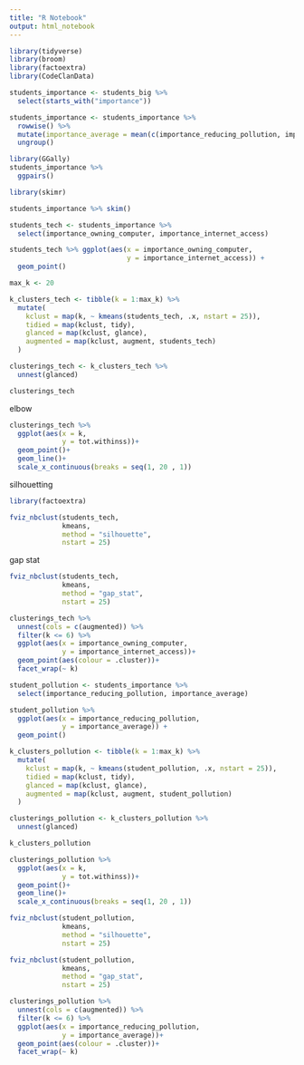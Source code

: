 ```yaml
---
title: "R Notebook"
output: html_notebook
---
```


```r
library(tidyverse)
library(broom)
library(factoextra)
library(CodeClanData)
```


```r
students_importance <- students_big %>% 
  select(starts_with("importance"))
```


```r
students_importance <- students_importance %>% 
  rowwise() %>% 
  mutate(importance_average = mean(c(importance_reducing_pollution, importance_recycling_rubbish, importance_conserving_water, importance_saving_enery, importance_owning_computer, importance_internet_access))) %>% 
  ungroup()

```


```r
library(GGally)
students_importance %>% 
  ggpairs()
```


```r
library(skimr)

students_importance %>% skim()
```


```r
students_tech <- students_importance %>% 
  select(importance_owning_computer, importance_internet_access)
```


```r
students_tech %>% ggplot(aes(x = importance_owning_computer,
                             y = importance_internet_access)) +
  geom_point()
```


```r
max_k <- 20

k_clusters_tech <- tibble(k = 1:max_k) %>% 
  mutate(
    kclust = map(k, ~ kmeans(students_tech, .x, nstart = 25)),
    tidied = map(kclust, tidy),
    glanced = map(kclust, glance),
    augmented = map(kclust, augment, students_tech)
  )
```


```r
clusterings_tech <- k_clusters_tech %>% 
  unnest(glanced)

clusterings_tech
```

elbow
```r
clusterings_tech %>% 
  ggplot(aes(x = k,
             y = tot.withinss))+
  geom_point()+
  geom_line()+
  scale_x_continuous(breaks = seq(1, 20 , 1))
```

silhouetting
```r
library(factoextra)

fviz_nbclust(students_tech,
             kmeans,
             method = "silhouette",
             nstart = 25)
```


gap stat
```r
fviz_nbclust(students_tech,
             kmeans,
             method = "gap_stat",
             nstart = 25)
```



```r
clusterings_tech %>% 
  unnest(cols = c(augmented)) %>% 
  filter(k <= 6) %>% 
  ggplot(aes(x = importance_owning_computer,
             y = importance_internet_access))+
  geom_point(aes(colour = .cluster))+
  facet_wrap(~ k)
```


```r
student_pollution <- students_importance %>% 
  select(importance_reducing_pollution, importance_average)
```


```r
student_pollution %>% 
  ggplot(aes(x = importance_reducing_pollution,
             y = importance_average)) +
  geom_point()
```


```r
k_clusters_pollution <- tibble(k = 1:max_k) %>% 
  mutate(
    kclust = map(k, ~ kmeans(student_pollution, .x, nstart = 25)),
    tidied = map(kclust, tidy),
    glanced = map(kclust, glance),
    augmented = map(kclust, augment, student_pollution)
  )
```


```r
clusterings_pollution <- k_clusters_pollution %>% 
  unnest(glanced)

k_clusters_pollution
```


```r
clusterings_pollution %>% 
  ggplot(aes(x = k,
             y = tot.withinss))+
  geom_point()+
  geom_line()+
  scale_x_continuous(breaks = seq(1, 20 , 1))
```


```r
fviz_nbclust(student_pollution,
             kmeans,
             method = "silhouette",
             nstart = 25)
```


```r
fviz_nbclust(student_pollution,
             kmeans,
             method = "gap_stat",
             nstart = 25)
```


```r
clusterings_pollution %>% 
  unnest(cols = c(augmented)) %>% 
  filter(k <= 6) %>% 
  ggplot(aes(x = importance_reducing_pollution,
             y = importance_average))+
  geom_point(aes(colour = .cluster))+
  facet_wrap(~ k)
```


